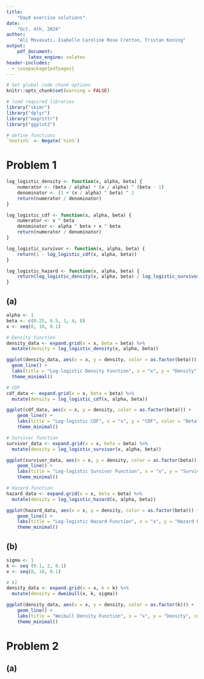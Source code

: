 ```yaml
---
title:  
    "Day8 exercise solutions"
date: 
    "Oct. 4th, 2024"
author:  
    "Ali Movasati, Isabelle Caroline Rose Cretton, Tristan Koning"  
output:  
    pdf_document:
        latex_engine: xelatex
header-includes:
  - \usepackage{pdfpages}
---
```



```r

# Set global code chunk options
knitr::opts_chunk$set(warning = FALSE)

```


```r


# load required libraries
library("skimr")
library("dplyr")
library("magrittr")
library("ggplot2")

# define functions
`%notin%` <- Negate(`%in%`)


```

# Problem 1

```r
log_logistic_density <- function(x, alpha, beta) {
    numerator <- (beta / alpha) * (x / alpha) ^ (beta - 1)
    denominator <- (1 + (x / alpha) ^ beta) ^ 2
    return(numerator / denominator)
}

log_logistic_cdf <- function(x, alpha, beta) {
    numerator <- x ^ beta
    denominator <- alpha ^ beta + x ^ beta	
    return(numerator / denominator)
}

log_logistic_survivor <- function(x, alpha, beta) {
    return(1 - log_logistic_cdf(x, alpha, beta))
}

log_logistic_hazard <- function(x, alpha, beta) {
    return(log_logistic_density(x, alpha, beta) / log_logistic_survivor(x, alpha, beta))
}
```

## (a)

```r
alpha <- 1
beta <- c(0.25, 0.5, 1, 4, 8)
x <- seq(0, 10, 0.1)

# Density function
density_data <- expand.grid(x = x, beta = beta) %>%
  mutate(density = log_logistic_density(x, alpha, beta))

ggplot(density_data, aes(x = x, y = density, color = as.factor(beta))) +
  geom_line() +
  labs(title = "Log-logistic Density Function", x = "x", y = "Density", color = "Beta") +
  theme_minimal()

# CDF
cdf_data <- expand.grid(x = x, beta = beta) %>%
  mutate(density = log_logistic_cdf(x, alpha, beta))

ggplot(cdf_data, aes(x = x, y = density, color = as.factor(beta))) +
    geom_line() +
    labs(title = "Log-logistic CDF", x = "x", y = "CDF", color = "Beta") +
    theme_minimal()

# Survivor function
survivor_data <- expand.grid(x = x, beta = beta) %>%
  mutate(density = log_logistic_survivor(x, alpha, beta))

ggplot(survivor_data, aes(x = x, y = density, color = as.factor(beta))) +
    geom_line() +
    labs(title = "Log-logistic Survivor Function", x = "x", y = "Survivor Function", color = "Beta") +
    theme_minimal()

# Hazard function
hazard_data <- expand.grid(x = x, beta = beta) %>%
  mutate(density = log_logistic_hazard(x, alpha, beta))

ggplot(hazard_data, aes(x = x, y = density, color = as.factor(beta))) +
    geom_line() +
    labs(title = "Log-logistic Hazard Function", x = "x", y = "Hazard Function", color = "Beta") +
    theme_minimal()
```

## (b)

```r
sigma <- 1
k <- seq (0.1, 2, 0.1)
x <- seq(0, 10, 0.1)

# k1
density_data <- expand.grid(x = x, k = k) %>%
  mutate(density = dweibull(x, k, sigma))

ggplot(density_data, aes(x = x, y = density, color = as.factor(k))) +
    geom_line() + 
    labs(title = "Weibull Density Function", x = "x", y = "Density", color = "k") +
    theme_minimal()
```

# Problem 2

## (a)

```r

```
